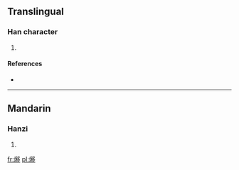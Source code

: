 ==Translingual==

===Han character===
{{Han char|rn=86|rad=火|as=11|sn=15|four=9782<sub>7</sub>|canj=火竹木弓 (FHDN)}}

# {{defn|Han|sort=火11}}

====References====
* {{Han ref|kx=0680.380|dkj=19349|dj=1092.140|hdz=32229.040|uh=71AA|ud=29098|bh=E66F|bd=58991}}

----

==Mandarin==

===Hanzi===
{{cmn-hanzi|pin=[[yí]] ([[yi2]])|wg=i<sup>2</sup>}}

# {{defn|lang=cmn|sort=火11}}

[[fr:熪]]
[[pl:熪]]